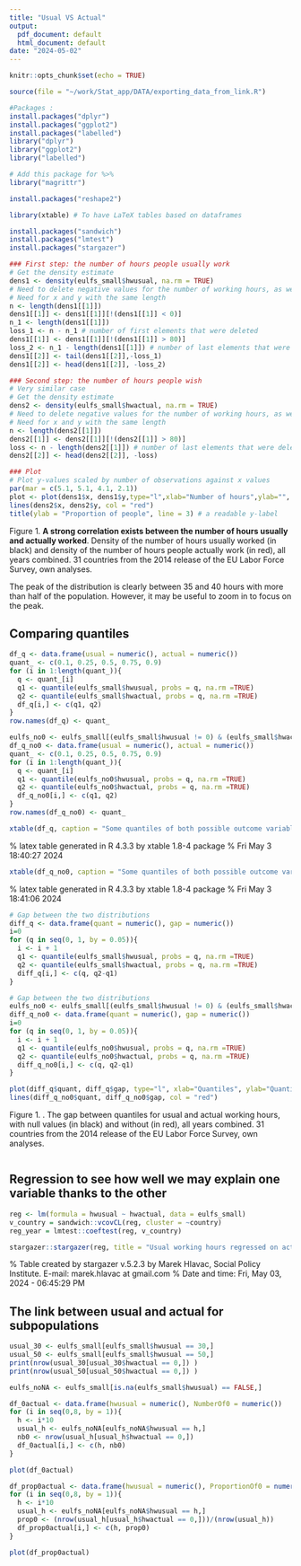 ```yaml
---
title: "Usual VS Actual"
output:
  pdf_document: default
  html_document: default
date: "2024-05-02"
---
```


```r
knitr::opts_chunk$set(echo = TRUE)
```

```r
source(file = "~/work/Stat_app/DATA/exporting_data_from_link.R")
```

```r
#Packages :
install.packages("dplyr")
install.packages("ggplot2")
install.packages("labelled")
library("dplyr")
library("ggplot2")
library("labelled")

# Add this package for %>%
library("magrittr")
```

```r
install.packages("reshape2")
```

```r
library(xtable) # To have LaTeX tables based on dataframes
```

```r
install.packages("sandwich")
install.packages("lmtest")
install.packages("stargazer")
```

```r
### First step: the number of hours people usually work
# Get the density estimate
dens1 <- density(eulfs_small$hwusual, na.rm = TRUE)
# Need to delete negative values for the number of working hours, as well as the values above 80 hours which are absent to the dataset
# Need for x and y with the same length
n <- length(dens1[[1]])
dens1[[1]] <- dens1[[1]][!(dens1[[1]] < 0)]
n_1 <- length(dens1[[1]])
loss_1 <- n - n_1 # number of first elements that were deleted
dens1[[1]] <- dens1[[1]][!(dens1[[1]] > 80)]
loss_2 <- n_1 - length(dens1[[1]]) # number of last elements that were deleted
dens1[[2]] <- tail(dens1[[2]],-loss_1)
dens1[[2]] <- head(dens1[[2]], -loss_2)

### Second step: the number of hours people wish
# Very similar case
# Get the density estimate
dens2 <- density(eulfs_small$hwactual, na.rm = TRUE)
# Need to delete negative values for the number of working hours, as well as the values above 80 hours which are absent to the dataset
# Need for x and y with the same length
n <- length(dens2[[1]])
dens2[[1]] <- dens2[[1]][!(dens2[[1]] > 80)]
loss <- n - length(dens2[[1]]) # number of last elements that were deleted
dens2[[2]] <- head(dens2[[2]], -loss)

### Plot
# Plot y-values scaled by number of observations against x values
par(mar = c(5.1, 5.1, 4.1, 2.1))
plot <- plot(dens1$x, dens1$y,type="l",xlab="Number of hours",ylab="", main = "Distribution of the number of hours\n actually / usually worked per week for main job", las = 2)
lines(dens2$x, dens2$y, col = "red")
title(ylab = "Proportion of people", line = 3) # a readable y-label

```
Figure 1. **A strong correlation exists between the number of hours usually and actually worked**. Density of the number of hours usually worked (in black) and density of the number of hours people actually work (in red), all years combined. 31 countries from the 2014 release of the EU Labor Force Survey, own analyses.

The peak of the distribution is clearly between 35 and 40 hours with more than half of the population. However, it may be useful to zoom in to focus on the peak.

## Comparing quantiles

```r
df_q <- data.frame(usual = numeric(), actual = numeric())
quant_ <- c(0.1, 0.25, 0.5, 0.75, 0.9)
for (i in 1:length(quant_)){
  q <- quant_[i]
  q1 <- quantile(eulfs_small$hwusual, probs = q, na.rm =TRUE)
  q2 <- quantile(eulfs_small$hwactual, probs = q, na.rm =TRUE)
  df_q[i,] <- c(q1, q2)
}
row.names(df_q) <- quant_
```

```r
eulfs_no0 <- eulfs_small[(eulfs_small$hwusual != 0) & (eulfs_small$hwactual != 0),]
df_q_no0 <- data.frame(usual = numeric(), actual = numeric())
quant_ <- c(0.1, 0.25, 0.5, 0.75, 0.9)
for (i in 1:length(quant_)){
  q <- quant_[i]
  q1 <- quantile(eulfs_no0$hwusual, probs = q, na.rm =TRUE)
  q2 <- quantile(eulfs_no0$hwactual, probs = q, na.rm =TRUE)
  df_q_no0[i,] <- c(q1, q2)
}
row.names(df_q_no0) <- quant_
```


```r
xtable(df_q, caption = "Some quantiles of both possible outcome variables")
```

% latex table generated in R 4.3.3 by xtable 1.8-4 package
% Fri May  3 18:40:27 2024
\begin{table}[ht]
\centering
\begin{tabular}{rrr}
  \hline
 & usual & actual \\ 
  \hline
0.1 & 20.00 & 8.00 \\ 
  0.25 & 36.00 & 30.00 \\ 
  0.5 & 40.00 & 40.00 \\ 
  0.75 & 40.00 & 40.00 \\ 
  0.9 & 50.00 & 50.00 \\ 
   \hline
\end{tabular}
\caption{Some quantiles of both possible outcome variables} 
\end{table}

```r
xtable(df_q_no0, caption = "Some quantiles of both possible outcome variables without null values")
```

% latex table generated in R 4.3.3 by xtable 1.8-4 package
% Fri May  3 18:41:06 2024
\begin{table}[ht]
\centering
\begin{tabular}{rrr}
  \hline
 & usual & actual \\ 
  \hline
0.1 & 22.00 & 20.00 \\ 
  0.25 & 37.00 & 32.00 \\ 
  0.5 & 40.00 & 40.00 \\ 
  0.75 & 40.00 & 40.00 \\ 
  0.9 & 50.00 & 50.00 \\ 
   \hline
\end{tabular}
\caption{Some quantiles of both possible outcome variables without null values} 
\end{table}

```r
# Gap between the two distributions
diff_q <- data.frame(quant = numeric(), gap = numeric())
i=0
for (q in seq(0, 1, by = 0.05)){
  i <- i + 1
  q1 <- quantile(eulfs_small$hwusual, probs = q, na.rm =TRUE)
  q2 <- quantile(eulfs_small$hwactual, probs = q, na.rm =TRUE)
  diff_q[i,] <- c(q, q2-q1)
}
```

```r
# Gap between the two distributions
eulfs_no0 <- eulfs_small[(eulfs_small$hwusual != 0) & (eulfs_small$hwactual != 0),]
diff_q_no0 <- data.frame(quant = numeric(), gap = numeric())
i=0
for (q in seq(0, 1, by = 0.05)){
  i <- i + 1
  q1 <- quantile(eulfs_no0$hwusual, probs = q, na.rm =TRUE)
  q2 <- quantile(eulfs_no0$hwactual, probs = q, na.rm =TRUE)
  diff_q_no0[i,] <- c(q, q2-q1)
}
```

```r
plot(diff_q$quant, diff_q$gap, type="l", xlab="Quantiles", ylab="Quantile of hwusual minus quantile of hwactual", main = "Gap between quantiles", las = 1)
lines(diff_q_no0$quant, diff_q_no0$gap, col = "red")
```
Figure 1. \textbf{The distribbution of usual and actual working hours differ}. The gap between quantiles for usual and actual working hours, with null values (in black) and without (in red), all years combined. 31 countries from the 2014 release of the EU Labor Force Survey, own analyses.

```r

```


## Regression to see how well we may explain one variable thanks to the other

```r
reg <- lm(formula = hwusual ~ hwactual, data = eulfs_small)
v_country = sandwich::vcovCL(reg, cluster = ~country)
reg_year = lmtest::coeftest(reg, v_country)
```

```r
stargazer::stargazer(reg, title = "Usual working hours regressed on actual working hours, standard errors account for clustering by countries", column.labels = c("Number of hours actually worked in main job"), covariate.labels = c("Actual", "Constant"), model.names = TRUE, keep.stat="n", omit.stat = c("rsq", "adj.rsq","ser","f"))

```

% Table created by stargazer v.5.2.3 by Marek Hlavac, Social Policy Institute. E-mail: marek.hlavac at gmail.com
% Date and time: Fri, May 03, 2024 - 06:45:29 PM
\begin{table}[!htbp] \centering 
  \caption{Usual working hours regressed on actual working hours, standard errors account for clustering by countries} 
  \label{} 
\begin{tabular}{@{\extracolsep{5pt}}lc} 
\\[-1.8ex]\hline 
\hline \\[-1.8ex] 
 & \multicolumn{1}{c}{\textit{Dependent variable:}} \\ 
\cline{2-2} 
\\[-1.8ex] & hwusual \\ 
\\[-1.8ex] & \textit{OLS} \\ 
 & Number of hours actually worked in main job \\ 
\hline \\[-1.8ex] 
 Actual & 0.444$^{***}$ \\ 
  & (0.002) \\ 
  & \\ 
 Constant & 21.818$^{***}$ \\ 
  & (0.076) \\ 
  & \\ 
\hline \\[-1.8ex] 
Observations & 108,194 \\ 
\hline 
\hline \\[-1.8ex] 
\textit{Note:}  & \multicolumn{1}{r}{$^{*}$p$<$0.1; $^{**}$p$<$0.05; $^{***}$p$<$0.01} \\ 
\end{tabular} 
\end{table} 


## The link between usual and actual for subpopulations

```r
usual_30 <- eulfs_small[eulfs_small$hwusual == 30,]
usual_50 <- eulfs_small[eulfs_small$hwusual == 50,]
print(nrow(usual_30[usual_30$hwactual == 0,]) )
print(nrow(usual_50[usual_50$hwactual == 0,]) )
```


```r
eulfs_noNA <- eulfs_small[is.na(eulfs_small$hwusual) == FALSE,]
```

```r
df_0actual <- data.frame(hwusual = numeric(), NumberOf0 = numeric())
for (i in seq(0,8, by = 1)){
  h <- i*10
  usual_h <- eulfs_noNA[eulfs_noNA$hwusual == h,]
  nb0 <- nrow(usual_h[usual_h$hwactual == 0,])
  df_0actual[i,] <- c(h, nb0)
}
```

```r
plot(df_0actual)
```


```r
df_prop0actual <- data.frame(hwusual = numeric(), ProportionOf0 = numeric())
for (i in seq(0,8, by = 1)){
  h <- i*10
  usual_h <- eulfs_noNA[eulfs_noNA$hwusual == h,]
  prop0 <- (nrow(usual_h[usual_h$hwactual == 0,]))/(nrow(usual_h))
  df_prop0actual[i,] <- c(h, prop0)
}
```

```r
plot(df_prop0actual)
```


